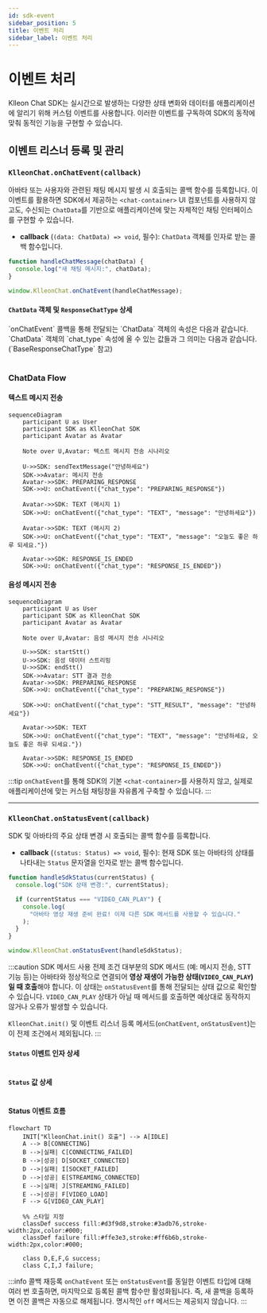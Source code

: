 ```yaml
---
id: sdk-event
sidebar_position: 5
title: 이벤트 처리
sidebar_label: 이벤트 처리
---
```



<Head>
  <title>{`Klleon Chat SDK 이벤트 처리 - onChatEvent, onStatusEvent 사용법`}</title>
  <meta
    name="description"
    content="Klleon Chat SDK에서 제공하는 onChatEvent와 onStatusEvent를 활용해 아바타 상태 변화와 채팅 메시지를 처리하는 방법을 안내합니다. VIDEO_CAN_PLAY, chat_type, status 흐름까지 상세하게 정리되어 있습니다."
  />
  <meta
    name="keywords"
    content="Klleon Chat SDK, 이벤트 처리, onChatEvent, onStatusEvent, status 이벤트, VIDEO_CAN_PLAY, 채팅 이벤트, chat_type, STATUS 흐름도, 디지털 휴먼 SDK, 클레온 SDK, 실시간 채팅 이벤트, 자바스크립트 이벤트 리스너"
  />
</Head>

# 이벤트 처리

Klleon Chat SDK는 실시간으로 발생하는 다양한 상태 변화와 데이터를 애플리케이션에 알리기 위해 커스텀 이벤트를 사용합니다. 이러한 이벤트를 구독하여 SDK의 동작에 맞춰 동적인 기능을 구현할 수 있습니다.

## 이벤트 리스너 등록 및 관리

### `KlleonChat.onChatEvent(callback)`

아바타 또는 사용자와 관련된 채팅 메시지 발생 시 호출되는 콜백 함수를 등록합니다. 이 이벤트를 활용하면 SDK에서 제공하는 `<chat-container>` UI 컴포넌트를 사용하지 않고도, 수신되는 `ChatData`를 기반으로 애플리케이션에 맞는 자체적인 채팅 인터페이스를 구현할 수 있습니다.

- **callback** (`(data: ChatData) => void`, 필수): `ChatData` 객체를 인자로 받는 콜백 함수입니다.

```javascript
function handleChatMessage(chatData) {
  console.log("새 채팅 메시지:", chatData);
}

window.KlleonChat.onChatEvent(handleChatMessage);
```

#### `ChatData` 객체 및 `ResponseChatType` 상세

<Tabs groupId="chat-data-details">
  <TabItem value="chatdata" label="ChatData 객체 속성">
    `onChatEvent` 콜백을 통해 전달되는 `ChatData` 객체의 속성은 다음과 같습니다.
    <Table columns={usage.ko.chatDataColumns} data={usage.ko.chatDataRows} />
  </TabItem>
  <TabItem value="responsetype" label="ResponseChatType 값 상세">
    `ChatData` 객체의 `chat_type` 속성에 올 수 있는 값들과 그 의미는 다음과
    같습니다. (`BaseResponseChatType` 참고)
    <Table
      columns={usage.ko.responseChatTypeValuesColumns}
      data={usage.ko.responseChatTypeValuesData}
    />
  </TabItem>
</Tabs>

### ChatData Flow

#### 텍스트 메시지 전송

```mermaid
sequenceDiagram
    participant U as User
    participant SDK as KlleonChat SDK
    participant Avatar as Avatar

    Note over U,Avatar: 텍스트 메시지 전송 시나리오

    U->>SDK: sendTextMessage("안녕하세요")
    SDK->>Avatar: 메시지 전송
    Avatar->>SDK: PREPARING_RESPONSE
    SDK->>U: onChatEvent({"chat_type": "PREPARING_RESPONSE"})

    Avatar->>SDK: TEXT (메시지 1)
    SDK->>U: onChatEvent({"chat_type": "TEXT", "message": "안녕하세요"})

    Avatar->>SDK: TEXT (메시지 2)
    SDK->>U: onChatEvent({"chat_type": "TEXT", "message": "오늘도 좋은 하루 되세요."})

    Avatar->>SDK: RESPONSE_IS_ENDED
    SDK->>U: onChatEvent({"chat_type": "RESPONSE_IS_ENDED"})
```

#### 음성 메시지 전송

```mermaid
sequenceDiagram
    participant U as User
    participant SDK as KlleonChat SDK
    participant Avatar as Avatar

    Note over U,Avatar: 음성 메시지 전송 시나리오

    U->>SDK: startStt()
    U->>SDK: 음성 데이터 스트리밍
    U->>SDK: endStt()
    SDK->>Avatar: STT 결과 전송
    Avatar->>SDK: PREPARING_RESPONSE
    SDK->>U: onChatEvent({"chat_type": "PREPARING_RESPONSE"})

    SDK->>U: onChatEvent({"chat_type": "STT_RESULT", "message": "안녕하세요"})

    Avatar->>SDK: TEXT
    SDK->>U: onChatEvent({"chat_type": "TEXT", "message": "안녕하세요, 오늘도 좋은 하루 되세요."})

    Avatar->>SDK: RESPONSE_IS_ENDED
    SDK->>U: onChatEvent({"chat_type": "RESPONSE_IS_ENDED"})
```

:::tip
`onChatEvent`를 통해 SDK의 기본 `<chat-container>`를 사용하지 않고, 실제로 애플리케이션에 맞는 커스텀 채팅창을 자유롭게 구축할 수 있습니다.
:::

---

### `KlleonChat.onStatusEvent(callback)`

SDK 및 아바타의 주요 상태 변경 시 호출되는 콜백 함수를 등록합니다.

- **callback** (`(status: Status) => void`, 필수): 현재 SDK 또는 아바타의 상태를 나타내는 `Status` 문자열을 인자로 받는 콜백 함수입니다.

```javascript
function handleSdkStatus(currentStatus) {
  console.log("SDK 상태 변경:", currentStatus);

  if (currentStatus === "VIDEO_CAN_PLAY") {
    console.log(
      "아바타 영상 재생 준비 완료! 이제 다른 SDK 메서드를 사용할 수 있습니다."
    );
  }
}

window.KlleonChat.onStatusEvent(handleSdkStatus);
```

:::caution SDK 메서드 사용 전제 조건
대부분의 SDK 메서드 (예: 메시지 전송, STT 기능 등)는 아바타와 정상적으로 연결되어 **영상 재생이 가능한 상태(`VIDEO_CAN_PLAY`)일 때 호출**해야 합니다. 이 상태는 `onStatusEvent`를 통해 전달되는 상태 값으로 확인할 수 있습니다. `VIDEO_CAN_PLAY` 상태가 아닐 때 메서드를 호출하면 예상대로 동작하지 않거나 오류가 발생할 수 있습니다.

`KlleonChat.init()` 및 이벤트 리스너 등록 메서드(`onChatEvent`, `onStatusEvent`)는 이 전제 조건에서 제외됩니다.
:::

#### `Status` 이벤트 인자 상세

<Table
  columns={usage.ko.statusEventArgumentColumns}
  data={usage.ko.statusEventArgumentRows}
/>

#### `Status` 값 상세

<Table
  columns={usage.ko.statusPossibleValuesColumns}
  data={usage.ko.statusPossibleValuesData}
/>

#### Status 이벤트 흐름

```mermaid
flowchart TD
    INIT["KlleonChat.init() 호출"] --> A[IDLE]
    A --> B[CONNECTING]
    B -->|실패| C[CONNECTING_FAILED]
    B -->|성공| D[SOCKET_CONNECTED]
    D -->|실패| I[SOCKET_FAILED]
    D -->|성공| E[STREAMING_CONNECTED]
    E -->|실패| J[STREAMING_FAILED]
    E -->|성공| F[VIDEO_LOAD]
    F --> G[VIDEO_CAN_PLAY]

    %% 스타일 지정
    classDef success fill:#d3f9d8,stroke:#3adb76,stroke-width:2px,color:#000;
    classDef failure fill:#ffe3e3,stroke:#ff6b6b,stroke-width:2px,color:#000;

    class D,E,F,G success;
    class C,I,J failure;
```

:::info 콜백 재등록
`onChatEvent` 또는 `onStatusEvent`를 동일한 이벤트 타입에 대해 여러 번 호출하면, 마지막으로 등록된 콜백 함수만 활성화됩니다. 즉, 새 콜백을 등록하면 이전 콜백은 자동으로 해제됩니다. 명시적인 `off` 메서드는 제공되지 않습니다.
:::
